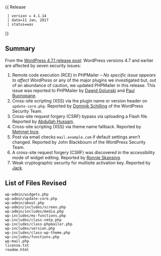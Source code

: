 {{Languages|
{{en|Version 4.1.14}}
}}
{{ Release
  | version = 4.1.14
  | date=11 Jan, 2017
  | status=was
}}

== Summary ==
  
From the [https://wordpress.org/news/2017/01/wordpress-4-7-1-security-and-maintenance-release/ WordPress 4.7.1 release post]: WordPress versions 4.7 and earlier are affected by seven security issues:

# Remote code execution (RCE) in PHPMailer – ''No specific issue appears to affect WordPress'' or any of the major plugins we investigated but, out of an abundance of caution, we updated PHPMailer in this release. This issue was reported to PHPMailer by [https://legalhackers.com/ Dawid Golunski] and [https://twitter.com/Zenexer Paul Buonopane].
# Cross-site scripting (XSS) via the plugin name or version header on <code>update-core.php</code>. Reported by [https://dominikschilling.de/ Dominik Schilling] of the WordPress Security Team.
# Cross-site request forgery (CSRF) bypass via uploading a Flash file. Reported by [https://twitter.com/Abdulahhusam Abdullah Hussam].
# Cross-site scripting (XSS) via theme name fallback. Reported by [https://pentest.blog/ Mehmet Ince].
# Post via email checks <code>mail.example.com</code> if default settings aren’t changed. Reported by John Blackbourn of the WordPress Security Team.
# A cross-site request forgery (CSRF) was discovered in the accessibility mode of widget editing. Reported by [https://dk.linkedin.com/in/ronni-skansing-36143b65 Ronnie Skansing].
# Weak cryptographic security for multisite activation key. Reported by [https://itsjack.cc/ Jack].

== List of Files Revised ==
 
<pre>
wp-admin/widgets.php
wp-admin/update-core.php
wp-admin/about.php
wp-admin/includes/screen.php
wp-admin/includes/media.php
wp-includes/ms-functions.php
wp-includes/class-smtp.php
wp-includes/class-phpmailer.php
wp-includes/version.php
wp-includes/class-wp-theme.php
wp-includes/functions.php
wp-mail.php
license.txt
readme.html
</pre>
